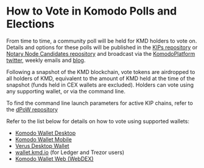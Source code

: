 
# How to Vote in Komodo Polls and Elections

From time to time, a community poll will be held for KMD holders to vote on. Details and options for these polls will be published in the [KIPs repository](https://github.com/KomodoPlatform/kips) or [Notary Node Candidates repository](https://github.com/KomodoPlatform/notaryNodes) and broadcast via the [KomodoPlatform twitter](https://twitter.com/KomodoPlatform), weekly emails and [blog](https://komodoplatform.com/en/blog/).

Following a snapshot of the KMD blockchain, vote tokens are airdropped to all holders of KMD, equivalent to the amount of KMD held at the time of the snapshot (funds held in CEX wallets are excluded). Holders can vote using any supporting wallet, or via the command line.

To find the command line launch parameters for active KIP chains, refer to the [dPoW repository](https://github.com/KomodoPlatform/dPoW/blob/master/iguana/assetchains.old)

Refer to the list below for details on how to vote using supported wallets:

*   [Komodo Wallet Desktop](https://forum.komodoplatform.com/t/how-to-vote-with-atomicdex-desktop/670)
*   [Komodo Wallet Mobile](https://forum.komodoplatform.com/t/how-to-vote-with-atomicdex-mobile/672)
*   [Verus Desktop Wallet](https://forum.komodoplatform.com/t/how-to-vote-on-verus-desktop-wallet/673)
*   [wallet.kmd.io](https://forum.komodoplatform.com/t/how-to-vote-with-your-hardware-wallet/674) (for Ledger and Trezor users)
*   [Komodo Wallet Web (WebDEX)](https://forum.komodoplatform.com/t/how-to-vote-with-webdex/671)

